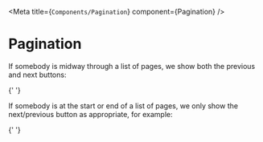 
<Meta title={`Components/Pagination`} component={Pagination} />

# Pagination

<Description>
  If somebody is midway through a list of pages, we show both the previous and
  next buttons:
</Description>

{' '}
<Story story={stories.middleOfPagination} />

<Description>
  If somebody is at the start or end of a list of pages, we only show the
  next/previous button as appropriate, for example:
</Description>

{' '}
<Story story={stories.startOfPagination} />

<ArgsTable />
